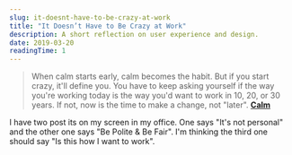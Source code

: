 ```yaml
---
slug: it-doesnt-have-to-be-crazy-at-work
title: "It Doesn’t Have to Be Crazy at Work"
description: A short reflection on user experience and design.
date: 2019-03-20
readingTime: 1
---
```


>When calm starts early, calm becomes the habit. But if you start crazy, it'll define you. You have to keep asking yourself if the way you're working today is the way you'd want to work in 10, 20, or 30 years. If not, now is the time to make a change, not "later". **<a href="https://basecamp.com/books/calm">Calm</a>**

I have two post its on my screen in my office. One says "It's not personal" and the other one says "Be Polite & Be Fair". I'm thinking the third one should say "Is this how I want to work".